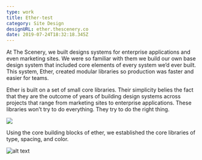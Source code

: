 ```yaml
---
type: work
title: Ether-test
category: Site Design
designURL: ether.thescenery.co
date: 2019-07-24T18:32:18.345Z
---
```

At The Scenery, we built designs systems for enterprise applications and even marketing sites. We were so familiar with them we build our own base design system that included core elements of every system we’d ever built. This system, Ether, created modular libraries so production was faster and easier for teams.

Ether is built on a set of small core libraries. Their simplicity belies the fact that they are the outcome of years of building design systems across projects that range from marketing sites to enterprise applications. These libraries won’t try to do everything. They try to do the right thing.

![](/assets/1024x500.png)

Using the core building blocks of ether, we established the core libraries of type, spacing, and color.

![alt text](/assets/1024x500.png "something here")
